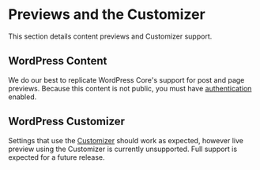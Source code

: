 <Meta title="Features/Previews and the Customizer" />

# Previews and the Customizer
This section details content previews and Customizer support.

## WordPress Content
We do our best to replicate WordPress Core's support for post and page previews. Because this content is not public, you must have [authentication](?path=/docs/features-authentication--page) enabled.

## WordPress Customizer
Settings that use the [Customizer](https://wordpress.com/support/customizer/) should work as expected, however live preview using the Customizer is currently unsupported. Full support is expected for a future release.
